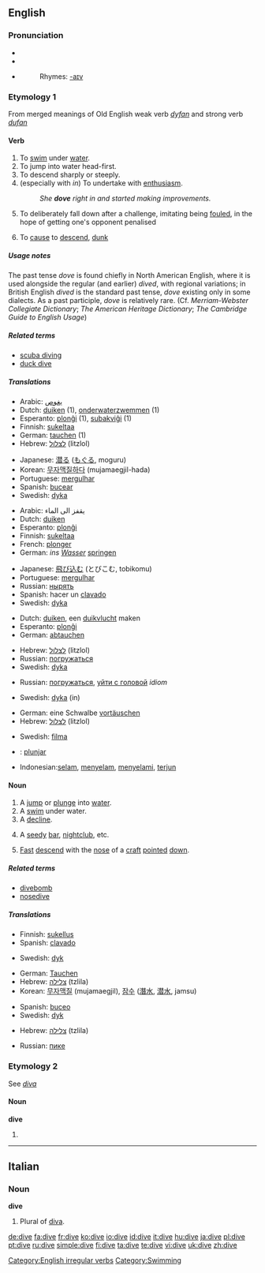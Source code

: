 ==English==

===Pronunciation===
* {{SAMPA|/"daIv/}}
* {{IPA|/ˈdaɪv/}}
* {{audio|en-us-dive.ogg|Audio (US)}}
*: Rhymes: [[Rhymes:English:-aɪv|-aɪv]]

===Etymology 1===
From merged meanings of Old English weak verb ''[[dyfan]]'' and strong verb ''[[dufan]]''

====Verb====
{{en-verb|dives|diving|''' [[dived]]''' or '''[[dove]]'''}}

# To [[swim]] under [[water]].
# To jump into water head-first.
# To descend sharply or steeply.
# (especially with ''in'') To undertake with [[enthusiasm]].
#: ''She '''dove''' right in and started making improvements.''
# {{sport}} To deliberately fall down after a challenge, imitating being [[foul]]ed, in the hope of getting one's opponent penalised
# To [[cause]] to [[descend]], [[dunk]]

=====Usage notes=====
The past tense ''dove'' is found chiefly in North American English, where it is used alongside the regular (and earlier) ''dived'', with regional variations; in British English ''dived'' is the standard past tense, ''dove'' existing only in some dialects.  As a past participle, ''dove'' is relatively rare. (Cf. ''Merriam-Webster Collegiate Dictionary''; ''The American Heritage Dictionary''; ''The Cambridge Guide to English Usage'')

=====Related terms=====
* [[scuba diving]]
* [[duck dive]]

=====Translations=====
{{trans-top|to swim under water}}
* Arabic: [[يغوص]]
* Dutch: [[duiken]] (1), [[onderwaterzwemmen]] (1)
* Esperanto: [[plonĝi]] (1), [[subakviĝi]] (1)
* Finnish: [[sukeltaa]]
* German: [[tauchen]] (1)
* Hebrew: [[לצלול]] (litzlol)
{{trans-mid}}
* Japanese: [[潜る]] ([[もぐる]], moguru)
* Korean: [[무자맥질|무자맥질하다]] (mujamaegjil-hada)
* Portuguese: [[mergulhar]]
* Spanish: [[bucear]]
* Swedish: [[dyka]]
{{trans-bottom}}

{{trans-top|jump into water}}
* Arabic: يقفز الى الماء
* Dutch: [[duiken]]
* Esperanto: [[plonĝi]]
* Finnish: [[sukeltaa]]
* French: [[plonger]]
* German: ''ins [[Wasser]]'' [[springen]]
{{trans-mid}}
* Japanese: [[飛び込む]] (とびこむ, tobikomu)
* Portuguese: [[mergulhar]]
* Russian: [[нырять]]
* Spanish: hacer un [[clavado]]
* Swedish: [[dyka]]
{{trans-bottom}}

{{trans-top|to descend}}
* Dutch: [[duiken]], een [[duikvlucht]] maken
* Esperanto: [[plonĝi]]
* German: [[abtauchen]]
{{trans-mid}}
* Hebrew: [[לצלול]] (litzlol)
* Russian: [[погружаться]]
* Swedish: [[dyka]]
{{trans-bottom}}

{{trans-top|undertake enthusiastically}}
* Russian: [[погружаться]], [[уйти с головой]] ''idiom''
{{trans-mid}}
* Swedish: [[dyka]] (in)
{{trans-bottom}}

{{trans-top|Imitate a foul}}
* German: eine Schwalbe [[vortäuschen]]
* Hebrew: [[לצלול]] (litzlol)
{{trans-mid}}
* Swedish: [[filma]]
{{trans-bottom}}

{{checktrans}} <!--The definitions have changed since these translations were added. Please place them in their proper locations and *combine the two sets of verb definitions*-->
* {{ttbc|Ido}}: [[plunjar]]
* Indonesian:[[selam]], [[selam|menyelam]], [[selam|menyelami]], [[terjun]]

====Noun====
{{en-noun}}

# A [[jump]] or [[plunge]] into [[water]].
# A [[swim]] under water.
# A [[decline]].
# {{slang}} A [[seedy]] [[bar]], [[nightclub]], etc.
# {{aviation}} [[fast|Fast]] [[descend]] with the [[nose]] of a [[craft]] [[pointed]] [[down]].

=====Related terms=====
* [[divebomb]]
* [[nosedive]]

=====Translations=====
{{trans-top|a jump into water}}
* Finnish: [[sukellus]]
* Spanish: [[clavado]]
{{trans-mid}}
* Swedish: [[dyk]] {{n}}
{{trans-bottom}}

{{trans-top|a swim under water}}
* German: [[Tauchen]] {{n}}
* Hebrew: [[צלילה]] (tzlila) {{f}}
* Korean: [[무자맥질]] (mujamaegjil), [[잠수]] ([[潛水]], [[潜水]], jamsu)
{{trans-mid}}
* Spanish: [[buceo]]
* Swedish: [[dyk]] {{n}}
{{trans-bottom}}

{{trans-top|a decline}}
{{trans-mid}}
{{trans-bottom}}

{{trans-top|seedy bar}}
{{trans-mid}}
{{trans-bottom}}

{{trans-top|aviation}}
* Hebrew: [[צלילה]] (tzlila) {{f}}
{{trans-mid}}
* Russian: [[пике]] {{n}}
{{trans-bottom}}

===Etymology 2===
See ''[[diva]]''

====Noun====
'''dive'''

# {{plural of|[[diva]]}}

[[Category:English irregular verbs]]

----

==Italian==

===Noun===
'''dive''' {{f}} {{p}}

# Plural of [[diva]].

[[Category:Swimming]]

[[de:dive]]
[[fa:dive]]
[[fr:dive]]
[[ko:dive]]
[[io:dive]]
[[id:dive]]
[[it:dive]]
[[hu:dive]]
[[ja:dive]]
[[pl:dive]]
[[pt:dive]]
[[ru:dive]]
[[simple:dive]]
[[fi:dive]]
[[ta:dive]]
[[te:dive]]
[[vi:dive]]
[[uk:dive]]
[[zh:dive]]